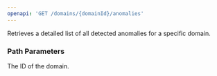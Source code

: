 ```yaml
---
openapi: 'GET /domains/{domainId}/anomalies'
---
```


Retrieves a detailed list of all detected anomalies for a specific domain.

### Path Parameters

<ParamField path="domainId" type="integer" required>
  The ID of the domain.
</ParamField> 

